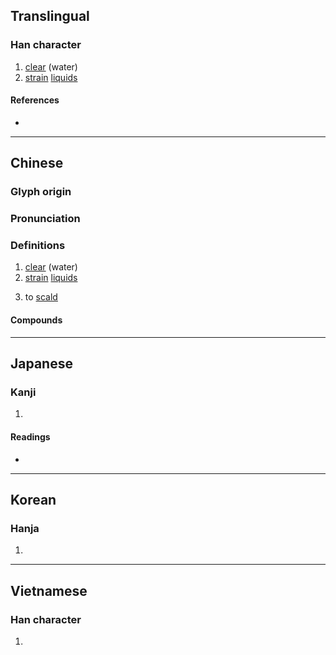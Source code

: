 {{character info/new}}
{{also|渌}}
==Translingual==

===Han character===
{{Han char|rn=85|rad=水|as=08|sn=11|four=37132|canj=EVNE|ids=⿰氵彔}}

# [[clear]] (water)
# [[strain]] [[liquid]]s

====References====
* {{Han ref|kx=0630.240|dkj=17666|dj=1033.040|hdz=31664.030|uh=6DE5|ud=28133|bh=D5F1|bd=54769}}

----

==Chinese==
{{zh-forms|s=渌}}

===Glyph origin===
{{Han etym}}

===Pronunciation===
{{zh-pron
|m=lù
|c=luk6
|mn=le̍k
|mc=
|oc=
|cat=a,n,v
}}

===Definitions===
{{zh-hanzi}}

# [[clear]] (water)
# [[strain]] [[liquid]]s
# {{lb|yue|Cantonese}} to [[scald]]

====Compounds====
{{zh-der|水淥淥的|波波淥淥|淘淥|淥水|淥淥|淥老|淥蟻|酃淥}}

----

==Japanese==

===Kanji===
{{ja-kanji|grade=|rs=水08}}

# {{defn|lang=ja|sort=水08}}

====Readings====
* {{ja-readings|on=[[ろく]] (roku), [[りょく]] (ryoku)|kun=[[こす]] (kosu)}}

----

==Korean==

===Hanja===
{{ko-hanja|hangeul=[[록]]>[[녹]]|eumhun=|rv=rok>nok|mr=rok>nok|y=lok>nok}}

# {{defn|lang=ko|sort=水08}}

----

==Vietnamese==

===Han character===
{{vi-readings|rs=水08| hanviet = lóc}}

# {{defn|lang=vi|sort=水08}}
